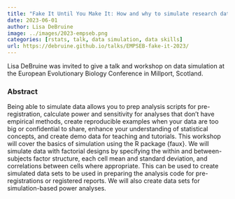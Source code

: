 ```yaml
---
title: "Fake It Until You Make It: How and why to simulate research data"
date: 2023-06-01
author: Lisa DeBruine
image: ../images/2023-empseb.png
categories: [rstats, talk, data simulation, data skills]
url: https://debruine.github.io/talks/EMPSEB-fake-it-2023/
---
```


Lisa DeBruine was invited to give a talk and workshop on data simulation at the European Evolutionary Biology Conference in Millport, Scotland. 

### Abstract

Being able to simulate data allows you to prep analysis scripts for pre-registration, calculate power and sensitivity for analyses that don’t have empirical methods, create reproducible examples when your data are too big or confidential to share, enhance your understanding of statistical concepts, and create demo data for teaching and tutorials. This workshop will cover the basics of simulation using the R package {faux}. We will simulate data with factorial designs by specifying the within and between-subjects factor structure, each cell mean and standard deviation, and correlations between cells where appropriate. This can be used to create simulated data sets to be used in preparing the analysis code for pre-registrations or registered reports. We will also create data sets for simulation-based power analyses.

